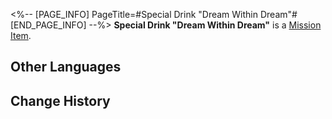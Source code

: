 <%-- [PAGE_INFO]
PageTitle=#Special Drink "Dream Within Dream"#
[END_PAGE_INFO] --%>
{{Item Infobox
|id          = 150018
|image       = Item Special Drink Dream Within Dream.png
|type        = Mission Item
|invCategory = Missions
|rarity      = 3
|effect      = 
|description = A special concoction tailored exclusively for you by the drinksmith Gallagher.
}}
{{Description|''"Raise this glass of 'Dream Within Dream' in your honor, sober one &mdash;"<br />"To our forebearers who dug their own graves."''}}
'''Special Drink "Dream Within Dream"''' is a [[Mission Item]].

==Other Languages==
{{Other Languages
|en   = Special Drink "Dream Within Dream"
|zhs  = 特调「梦中之梦」
|zht  = 特調「夢中之夢」
|ja   = 特製モクテル「夢の中の夢」
|ko   = 스페셜 블렌드 「꿈속의 꿈」
|es   = Bebida especial "Sueño dentro del sueño"
|fr   = Boisson spéciale « Inception »
|ru   = Особый напиток «Сон во сне»
|th   = เครื่องดื่มสูตรพิเศษ "ฝันซ้อนฝัน"
|vi   = Thức Uống Đặc Sắc "Mộng Trong Mộng"
|de   = Spezialgetränk „Ein Traum im Traume“
|id   = Racikan Khusus "Mimpi dalam Mimpi"
|pt   = Drinque especial "Um Sonho Dentro de um Sonho"
}}

==Change History==
{{Change History|2.1}}
